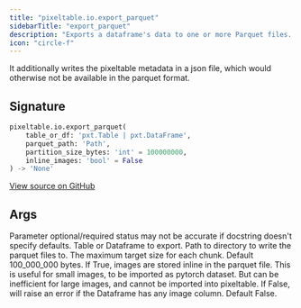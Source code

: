 ```yaml
---
title: "pixeltable.io.export_parquet"
sidebarTitle: "export_parquet"
description: "Exports a dataframe's data to one or more Parquet files. Requires pyarrow to be installed."
icon: "circle-f"
---
```

It additionally writes the pixeltable metadata in a json file, which would otherwise not be available in the parquet format.


## Signature

```python
pixeltable.io.export_parquet(
    table_or_df: 'pxt.Table | pxt.DataFrame',
    parquet_path: 'Path',
    partition_size_bytes: 'int' = 100000000,
    inline_images: 'bool' = False
) -> 'None'
```

<a href="https://github.com/pixeltable/pixeltable/blob/main/pixeltable/io/parquet.py#L44" target="_self">View source on GitHub</a>

## Args

<Note>
Parameter optional/required status may not be accurate if docstring doesn't specify defaults.
</Note>

<ParamField path="table_or_df " type="string" required>
  Table or Dataframe to export.


</ParamField>

<ParamField path="parquet_path " type="string" required>
  Path to directory to write the parquet files to.


</ParamField>

<ParamField path="partition_size_bytes " type="string" required>
  The maximum target size for each chunk. Default 100_000_000 bytes.


</ParamField>

<ParamField path="inline_images " type="string" required>
  If True, images are stored inline in the parquet file. This is useful for small images, to be imported as pytorch dataset. But can be inefficient for large images, and cannot be imported into pixeltable. If False, will raise an error if the Dataframe has any image column. Default False.


</ParamField>

